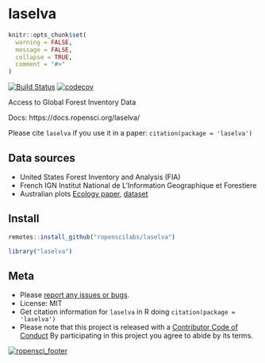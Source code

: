 laselva
=======

```r
knitr::opts_chunk$set(
  warning = FALSE,
  message = FALSE,
  collapse = TRUE,
  comment = "#>"
)
```

[![Build Status](https://travis-ci.org/ropenscilabs/laselva.svg?branch=master)](https://travis-ci.org/ropenscilabs/laselva)
[![codecov](https://codecov.io/gh/ropenscilabs/laselva/branch/master/graph/badge.svg)](https://codecov.io/gh/ropenscilabs/laselva)

Access to Global Forest Inventory Data

Docs: https://docs.ropensci.org/laselva/

Please cite `laselva` if you use it in a paper: `citation(package = 'laselva')`

## Data sources

- United States Forest Inventory and Analysis (FIA)
- French IGN Institut National de L'Information Geographique et Forestiere
- Australian plots [Ecology paper][auspaper], [dataset][ausfig]

## Install

```r
remotes::install_github("ropenscilabs/laselva")
```

```r
library("laselva")
```

## Meta

* Please [report any issues or bugs](https://github.com/ropenscilabs/laselva/issues).
* License: MIT
* Get citation information for `laselva` in R doing `citation(package = 'laselva')`
* Please note that this project is released with a [Contributor Code of Conduct][coc]
By participating in this project you agree to abide by its terms.

[![ropensci_footer](https://ropensci.org/public_images/github_footer.png)](https://ropensci.org)

[coc]: https://github.com/ropenscilabs/laselva/blob/master/.github/CODE_OF_CONDUCT.md
[auspaper]: https://doi.org/10.1890/14-0458R.1
[ausfig]: https://figshare.com/collections/Long-term_stem_inventory_data_from_tropical_rain_forest_plots_in_Australia/3307029
